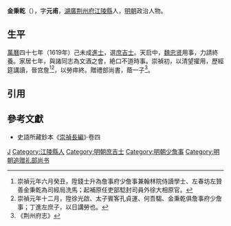 '''金秉乾'''（{{bd|16世紀||17世紀}}），字'''元甫'''，[[湖廣|湖廣]][[荆州府|荆州府]][[江陵縣|江陵縣]]人，[[明朝|明朝]]政治人物。

==生平==
[[萬曆|萬曆]]四十七年（1619年）己未成[[進士|進士]]，選[[庶吉士|庶吉士]]。天启中，[[魏忠贤|魏忠贤]]用事，力請終養。家居七年，與諸同志為文酒之會，絶口不道時事。崇禎初，以清望擢用，歷經筵講讀，晉宫詹<ref>崇禎元年六月癸丑，陞錢士升為詹事府少詹事兼翰林院侍讀學士、左春坊左贊善金秉乾為司經局洗馬；起補原任吏部騐封司員外徐大相原官。</ref><ref>崇禎元年十二月，陞徐光啟、太子賓客孔貞運、何吾騶、金秉乾俱詹事府少詹事；丁進左庶子，以日講勞也。</ref>，以勞瘁終。贈禮部尚書，蔭一子<ref>《荆州府志》</ref>。

==引用==
{{reflist}}

==參考文獻==
*史語所藏鈔本《[[崇禎長編|崇禎長編]]》·卷四

{{萬曆四十七年己未科殿試金榜}}

[[Category:金姓|J]]
[[Category:江陵縣人|Category:江陵縣人]]
[[Category:明朝庶吉士|Category:明朝庶吉士]]
[[Category:明朝少詹事|Category:明朝少詹事]]
[[Category:明朝追赠礼部尚书|Category:明朝追赠礼部尚书]]